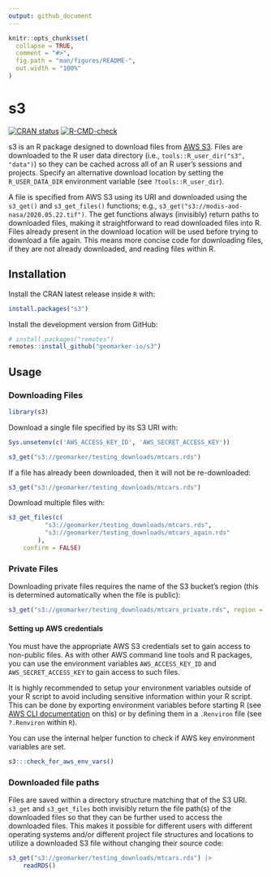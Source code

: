 ```yaml
---
output: github_document
---
```


<!-- README.md is generated from README.Rmd. Please edit that file -->

```r
knitr::opts_chunk$set(
  collapse = TRUE,
  comment = "#>",
  fig.path = "man/figures/README-",
  out.width = "100%"
)
```

# s3 

<!-- badges: start -->
[![CRAN status](https://www.r-pkg.org/badges/version/s3)](https://CRAN.R-project.org/package=s3)
[![R-CMD-check](https://github.com/geomarker-io/s3/actions/workflows/R-CMD-check.yaml/badge.svg)](https://github.com/geomarker-io/s3/actions/workflows/R-CMD-check.yaml)
<!-- badges: end -->

s3 is an R package designed to download files from [AWS S3](<https://aws.amazon.com/s3/>). Files are downloaded to the R user data directory (i.e., `tools::R_user_dir("s3", "data")`) so they can be cached across all of an R user's sessions and projects. Specify an alternative download location by setting the `R_USER_DATA_DIR` environment variable (see `?tools::R_user_dir`). 

A file is specified from AWS S3 using its URI and downloaded using the `s3_get()` and `s3_get_files()` functions; e.g., `s3_get("s3://modis-aod-nasa/2020.05.22.tif")`. The get functions always (invisibly) return paths to downloaded files, making it straightforward to read downloaded files into R. Files already present in the download location will be used before trying to download a file again. This means more concise code for downloading files, if they are not already downloaded, and reading files within R.

## Installation

Install the CRAN latest release inside `R` with:

```r
install.packages("s3")
```

Install the development version from GitHub:

```r
# install.packages("remotes")
remotes::install_github("geomarker-io/s3")
```

## Usage

### Downloading Files

```r
library(s3)
```

Download a single file specified by its S3 URI with:

```r
Sys.unsetenv(c('AWS_ACCESS_KEY_ID', 'AWS_SECRET_ACCESS_KEY'))
```

```r
s3_get("s3://geomarker/testing_downloads/mtcars.rds")
```

If a file has already been downloaded, then it will not be re-downloaded:

```r
s3_get("s3://geomarker/testing_downloads/mtcars.rds")
```

Download multiple files with:

```r
s3_get_files(c(
          "s3://geomarker/testing_downloads/mtcars.rds",
          "s3://geomarker/testing_downloads/mtcars_again.rds"
        ),
	confirm = FALSE)
```

### Private Files

Downloading private files requires the name of the S3 bucket's region (this is determined automatically when the file is public):

```r
s3_get("s3://geomarker/testing_downloads/mtcars_private.rds", region = "us-east-2")
```

#### Setting up AWS credentials

You must have the appropriate AWS S3 credentials set to gain access to non-public files. As with other AWS command line tools and R packages, you can use the environment variables `AWS_ACCESS_KEY_ID` and `AWS_SECRET_ACCESS_KEY` to gain access to such files. 

It is highly recommended to setup your environment variables outside of your R script to avoid including sensitive information within your R script. This can be done by exporting environment variables before starting R (see [AWS CLI documentation](https://docs.aws.amazon.com/cli/latest/userguide/cli-configure-envvars.html) on this) or by defining them in a `.Renviron` file (see `?.Renviron` within `R`).

You can use the internal helper function to check if AWS key environment variables are set.

```r
s3:::check_for_aws_env_vars()
```

### Downloaded file paths

Files are saved within a directory structure matching that of the S3 URI. `s3_get` and `s3_get_files` both invisibly return the file path(s) of the downloaded files so that they can be further used to access the downloaded files. This makes it possible for different users with different operating systems and/or different project file structures and locations to utilize a downloaded S3 file without changing their source code:

```r
s3_get("s3://geomarker/testing_downloads/mtcars.rds") |>
    readRDS()
```
